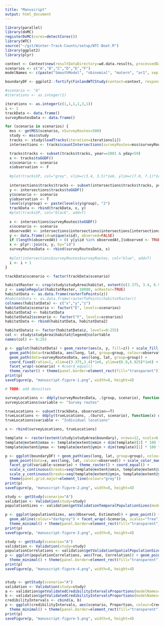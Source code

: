 ```yaml
---
title: "Manuscript"
output: html_document
---
```


```r
library(parallel)
library(doMC)
registerDoMC(cores=detectCores())
library(WTC)
source("~/git/Winter-Track-Counts/setup/WTC-Boot.R")
library(ggplot2)
library(plyr)

context <- Context$new(resultDataDirectory=wd.data.results, processedDataDirectory=wd.data.processed, rawDataDirectory=wd.data.raw, scratchDirectory=wd.scratch, figuresDirectory=wd.figures)
scenarios <- c("A","B","C","D","E","F")
modelNames <- c(paste("SmoothModel", "nbinomial", "matern", "ar1", sep = "-"))

boundaryDF <- ggplot2::fortify(FinlandWTCStudy(context=context, response="canis.lupus")$studyArea$boundary)
```

```r
#scenario <- "A"
#iterations <- as.integer(1)

iterations <- as.integer(c(1,1,1,1,3,1))
i <- 1
trackData <- data.frame()
surveyRoutesData <- data.frame()

for (scenario in scenarios) {
  mss <- getMSS(scenario, nSurveyRoutes=500)
  study <- mss$study
  tracks <- study$loadTracks(iteration=iterations[i])
  intersections <- tracks$countIntersections(surveyRoutes=mss$surveyRoutes, save=F)

  tracks$tracks <- subset(tracks$tracks, year==2001 & yday<59)
  x <- tracks$toGGDF()
  x$scenario <- scenario
  x$observation <- F
  
  #plot(tracksSP, col="grey", xlim=c(3.4, 3.5)*1e6, ylim=c(7.0, 7.1)*1e6, asp=1)
  
  intersections$tracks$tracks <- subset(intersections$tracks$tracks, year==2001)
  y <- intersections$tracks$toGGDF()
  y$scenario <- scenario
  y$observation <- T
  levels(y$group) <- paste(levels(y$group), "2")
  trackData <- rbind(trackData, x, y)
  #plot(tracksSP, col="black", add=T)
  
  x <- intersections$surveyRoutes$toGGDF()
  x$scenario <- scenario    
  observedAt <- intersections$intersections$intersections[intersections$intersections$intersections$intersections > 0 & intersections$intersections$intersections$year == 2001,]$surveyRoute
  y <- data.frame(id=unique(x$id), observed=FALSE)
  if (length(observedAt) > 0) y[y$id %in% observedAt,]$observed <- TRUE
  x <- plyr::join(x, y, by="id")
  surveyRoutesData <- rbind(surveyRoutesData, x)
  
  #plot(intersections$surveyRoutes$surveyRoutes, col="blue", add=T)    
  i <- i + 1
}

trackData$scenario <- factor(trackData$scenario)
```

```r
habitatRaster <- crop(study$studyArea$habitat, extent(c(3.375, 3.4, 6.9, 6.925)*1e6))
z <- sampleRegular(habitatRaster, 10000, asRaster=TRUE)
habitatData <- as.data.frame(rasterToPoints(z))
#habitatData <- as.data.frame(rasterToPoints(habitatRaster))
colnames(habitatData) <- c("x","y","z")
habitatData$scenario <- factor("E", levels=scenarios)
habitatData2 <- habitatData
habitatData2$scenario <- factor("F", levels=scenarios)
habitatData <- rbind(habitatData, habitatData2)

habitatData$z <- factor(habitatData$z, levels=0:255)
col <- study$studyArea$habitat@legend@colortable
names(col) <- 0:255

p <- ggplot(habitatData) + geom_raster(aes(x, y, fill=z)) + scale_fill_manual(values=col) +
  geom_path(data=trackData, aes(long, lat, group=group, colour=observation)) + scale_colour_manual(values=c("darkgray","black")) +
  geom_path(data=surveyRoutesData, aes(long, lat, group=group)) +
  coord_fixed(ratio=1, xlim=c(3.375,3.4)*1e6, ylim=c(6.9,6.925)*1e6) +
  facet_wrap(~scenario) + #coord_equal()
  theme_raster() + theme(panel.border=element_rect(fill="transparent"))
print(p)
saveFigure(p, "manuscript-figure-1.png", width=8, height=4)
```


```r
# TODO: add densities

surveyLocations <- ddply(surveyRoutesData, .(group, scenario), function(x) data.frame(long=mean(x$long), lat=mean(x$lat), scenario=x$scenario[1], observed=x$observed[1]))[,c("long","lat","scenario","observed")]
surveyLocations$variable <- "Survey routes"

trueLocations <- subset(trackData, observation==T)
trueLocations <- ddply(trueLocations, .(burst, scenario), function(x) data.frame(long=mean(x$long), lat=mean(x$lat), scenario=x$scenario[1], observed=F))[,c("long","lat","scenario","observed")]
trueLocations$variable <- "Individual locations"

x <- rbind(surveyLocations, trueLocations)

template <- raster(extent(study$studyArea$boundary), nrows=12, ncols=6, crs=study$studyArea$proj4string)
template@extent@xmax <- template@extent@xmin + dim(template)[2] * 100 * 1e3
template@extent@ymax <- template@extent@ymin + dim(template)[1] * 100 * 1e3

p <- ggplot(boundaryDF) + geom_path(aes(long, lat, group=group), colour="grey") +
  geom_point(data=x, aes(long, lat, colour=observed)) + scale_color_manual(values=c("darkgrey", "black")) + 
  facet_grid(variable~scenario) + theme_raster() + coord_equal() +
  scale_x_continuous(breaks=seq(template@extent@xmin, template@extent@xmax, 1e5)) +
  scale_y_continuous(breaks=seq(template@extent@ymin, template@extent@ymax, 1e5)) +
  theme(panel.grid.major=element_line(colour="grey"))
print(p)
saveFigure(p, "manuscript-figure-2.png", width=8, height=4)
```

```r
study <- getStudy(scenario="A")
validation <- Validation(study=study)
populationSizes <- validation$getValidationTemporalPopulationSizes(modelNames=modelNames)

p <- ggplot(populationSizes, aes(Observed, Estimated)) + geom_point() + stat_smooth(method="lm", colour="black") +
  geom_abline(colour="darkgrey") + facet_wrap(~Scenario, scales="free") +
  theme_minimal() + theme(panel.border=element_rect(fill="transparent"))
print(p)
saveFigure(p, "manuscript-figure-3.png", width=8, height=4)
```

```r
study <- getStudy(scenario="A")
validation <- Validation(study=study)
populationCorrelations <- validation$getValidationSpatialPopulationSizes(modelNames=modelNames)
p <- ggplot(populationCorrelations, aes(True, Correlation)) + geom_point() + facet_wrap(~Scenario) +
  theme_minimal() + theme(panel.border=element_rect(fill="transparent"))
print(p)
saveFigure(p, "manuscript-figure-4.png", width=8, height=4)
```

```r

```

```r
study <- getStudy(scenario="A")
validation <- Validation(study=study)
a <- validation$getValidatedCredibilityIntervalsProportions(modelNames=modelNames)
b <- validation$getValidatedCredibilityIntervalsProportions(modelNames=modelNames, probs=c(.25, .75), probsName="50%")
credibilityIntervals <- cbind(a, b)
p <- ggplot(credibilityIntervals, aes(scenario, Proportion, colour=CredibleInterval)) + geom_point() +
  theme_minimal() + theme(panel.border=element_rect(fill="transparent"))
print(p)
saveFigure(p, "manuscript-figure-5.png", width=4, height=4)
```
